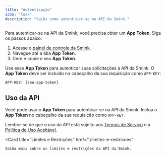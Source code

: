 ```yaml
---
title: "Autenticação"
icon: "lock"
description: "Saiba como autenticar-se na API da Smink."
---
```


Para autenticar-se na API da Smink, você precisa obter um **App Token**. Siga os passos abaixo:

1. Acesse o [painel de controle da Smink](https://painel.smink.com.br).
2. Navegue até a aba **App Token**.
3. Gere e copie o seu **App Token**.

Use esse **App Token** para autenticar suas solicitações à API da Smink. O **App Token** deve ser incluído no cabeçalho da sua requisição como `APP-KEY`:

```http
APP-KEY: {seu-app-token}
```


## Uso da API

Você pode usar o **App Token** para autenticar-se na API da Smink. Inclua o **App Token** no cabeçalho da sua requisição como `APP-KEY`.

Lembre-se de que o uso da API está sujeito aos [Termos de Serviço](https://painel.smink.com.br/legal) e à [Política de Uso Aceitável](https://painel.smink.com.br/legal/policy).

<Card
  title="Limites e Restrições"
  href="./limites-e-restricoes"
>
    Saiba mais sobre os limites e restrições da API da Smink.
</Card>